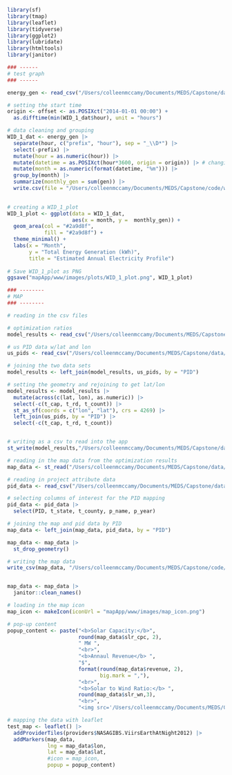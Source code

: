 

```r

library(sf)
library(tmap)
library(leaflet)
library(tidyverse)
library(ggplot2)
library(lubridate)
library(htmltools)
library(janitor)

### ------
# test graph
### ------

energy_gen <- read_csv("/Users/colleenmccamy/Documents/MEDS/Capstone/data/us_WID_latlon_2014.csv")

# setting the start time
origin <- offset <- as.POSIXct("2014-01-01 00:00") +
  as.difftime(min(WID_1_dat$hour), unit = "hours")

# data cleaning and grouping
WID_1_dat <- energy_gen |> 
  separate(hour, c("prefix", "hour"), sep = "_\\D*") |> 
  select(-prefix) |> 
  mutate(hour = as.numeric(hour)) |> 
  mutate(datetime = as.POSIXct(hour*3600, origin = origin)) |> # changing time into a datetime 
  mutate(month = as.numeric(format(datetime, "%m"))) |> 
  group_by(month) |> 
  summarize(monthly_gen = sum(gen)) |> 
  write.csv(file = "/Users/colleenmccamy/Documents/MEDS/Capstone/code/wind-retrofit-app/mapApp/data/WID1_dat_clean.csv")

  
# creating a WID_1_plot
WID_1_plot <- ggplot(data = WID_1_dat, 
                     aes(x = month, y =  monthly_gen)) +
  geom_area(col = "#2a9d8f",
            fill = "#2a9d8f") +
  theme_minimal() +
  labs(x = "Month",
       y = "Total Energy Generation (kWh)",
       title = "Estimated Annual Electricity Profile")
  
# Save WID_1_plot as PNG
ggsave("mapApp/www/images/plots/WID_1_plot.png", WID_1_plot)

### --------
# MAP 
### --------

# reading in the csv files

# optimization ratios
model_results <- read_csv("/Users/colleenmccamy/Documents/MEDS/Capstone/data/model_results_variable_tx_distance.csv")

# us PID data w/lat and lon
us_pids <- read_csv("/Users/colleenmccamy/Documents/MEDS/Capstone/data/us_PID_cords_PID1335.csv")

# joining the two data sets
model_results <- left_join(model_results, us_pids, by = "PID") 

# setting the geometry and rejoining to get lat/lon
model_results <- model_results |> 
  mutate(across(c(lat, lon), as.numeric)) |> 
  select(-c(t_cap, t_rd, t_count)) |> 
  st_as_sf(coords = c("lon", "lat"), crs = 4269) |> 
  left_join(us_pids, by = "PID") |> 
  select(-c(t_cap, t_rd, t_count))


# writing as a csv to read into the app
st_write(model_results,"/Users/colleenmccamy/Documents/MEDS/Capstone/data/optimization_results_map_data.shp" )

# reading in the map data from the optimization results
map_data <- st_read("/Users/colleenmccamy/Documents/MEDS/Capstone/data/optimization_results_map_data.shp")

# reading in project attribute data
pid_data <- read_csv("/Users/colleenmccamy/Documents/MEDS/Capstone/data/us_PID_cords_mapping.csv")

# selecting columns of interest for the PID mapping
pid_data <- pid_data |> 
  select(PID, t_state, t_county, p_name, p_year)

# joining the map and pid data by PID
map_data <- left_join(map_data, pid_data, by = "PID")

map_data <- map_data |> 
  st_drop_geometry()

# writing the map data
write_csv(map_data, "/Users/colleenmccamy/Documents/MEDS/Capstone/code/wind-retrofit-app/mapApp/data/map_data.csv")


map_data <- map_data |> 
  janitor::clean_names()

# loading in the map icon
map_icon <- makeIcon(iconUrl = "mapApp/www/images/map_icon.png")

# pop-up content
popup_content <- paste("<b>Solar Capacity:</b>",
                       round(map_data$slr_cpc, 2),
                       " MW ",
                       "<br>",
                       "<b>Annaul Revenue</b> ",
                       "$",
                       format(round(map_data$revenue, 2), 
                              big.mark = ","),                      
                       "<br>",
                       "<b>Solar to Wind Ratio:</b> ",
                       round(map_data$slr_wn,3), 
                       "<br>",
                       "<img src='/Users/colleenmccamy/Documents/MEDS/Capstone/code/wind-retrofit-app/mapApp/www/images/plots/WID_1_plot.png' width='400'>")

# mapping the data with leaflet
test_map <- leaflet() |> 
  addProviderTiles(providers$NASAGIBS.ViirsEarthAtNight2012) |> 
  addMarkers(map_data, 
             lng = map_data$lon, 
             lat = map_data$lat,
             #icon = map_icon,
             popup = popup_content)

```

